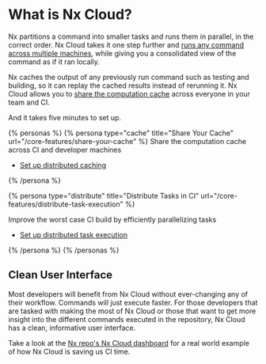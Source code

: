 # What is Nx Cloud?

Nx partitions a command into smaller tasks and runs them in parallel, in the correct order. Nx Cloud takes it one step further and [runs any command across multiple machines](/core-features/distribute-task-execution), while giving you a consolidated view of the command as if it ran locally.

Nx caches the output of any previously run command such as testing and building, so it can replay the cached results instead of rerunning it. Nx Cloud allows you to [share the computation cache](/core-features/share-your-cache) across everyone in your team and CI.

And it takes five minutes to set up.

{% personas %}
{% persona type="cache" title="Share Your Cache" url="/core-features/share-your-cache" %}
Share the computation cache across CI and developer machines

- [Set up distributed caching](/core-features/share-your-cache)

{% /persona %}

{% persona type="distribute" title="Distribute Tasks in CI" url="/core-features/distribute-task-execution" %}

Improve the worst case CI build by efficiently parallelizing tasks

- [Set up distributed task execution](/core-features/distribute-task-execution)

{% /persona %}
{% /personas %}

## Clean User Interface

Most developers will benefit from Nx Cloud without ever-changing any of their workflow. Commands will just execute faster. For those developers that are tasked with making the most of Nx Cloud or those that want to get more insight into the different commands executed in the repository, Nx Cloud has a clean, informative user interface.

Take a look at the [Nx repo's Nx Cloud dashboard](https://nx.app/orgs/5e38af6de037b5000598b2d6/workspaces/5edaf12087863a0005781f17) for a real world example of how Nx Cloud is saving us CI time.

